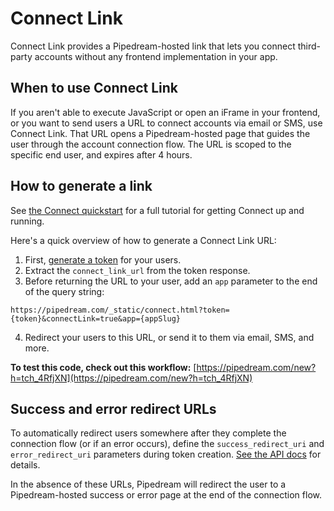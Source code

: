 # Connect Link

Connect Link provides a Pipedream-hosted link that lets you connect third-party accounts without any frontend implementation in your app.

## When to use Connect Link

If you aren't able to execute JavaScript or open an iFrame in your frontend, or you want to send users a URL to connect accounts via email or SMS, use Connect Link. That URL opens a Pipedream-hosted page that guides the user through the account connection flow. The URL is scoped to the specific end user, and expires after 4 hours.

## How to generate a link

See [the Connect quickstart](/connect/managed-auth/quickstart/) for a full tutorial for getting Connect up and running.

Here's a quick overview of how to generate a Connect Link URL:

1. First, [generate a token](/connect/managed-auth/quickstart/#generate-a-short-lived-token) for your users.
2. Extract the `connect_link_url` from the token response.
3. Before returning the URL to your user, add an `app` parameter to the end of the query string:

```
https://pipedream.com/_static/connect.html?token={token}&connectLink=true&app={appSlug}
```

4. Redirect your users to this URL, or send it to them via email, SMS, and more.

**To test this code, check out this workflow:**
[https://pipedream.com/new?h=tch_4RfjXN](https://pipedream.com/new?h=tch_4RfjXN)

## Success and error redirect URLs

To automatically redirect users somewhere after they complete the connection flow (or if an error occurs), define the `success_redirect_uri` and `error_redirect_uri` parameters during token creation. [See the API docs](/connect/api/#create-token) for details.

In the absence of these URLs, Pipedream will redirect the user to a Pipedream-hosted success or error page at the end of the connection flow.
